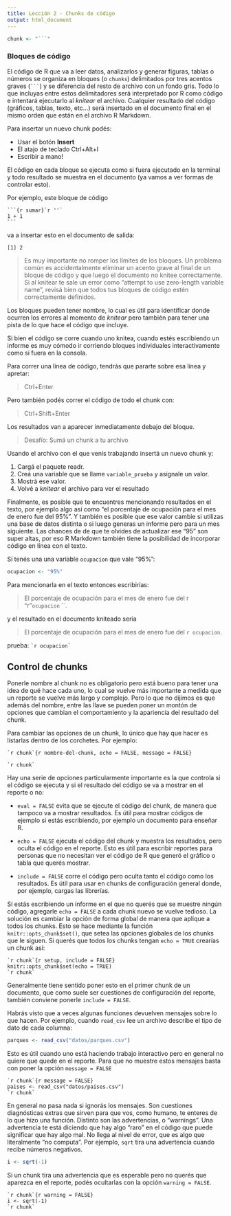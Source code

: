 ```yaml
---
title: Lección 2 - Chunks de código
output: html_document
---
```


```r
chunk <- "```"
```

### Bloques de código

El código de R que va a leer datos, analizarlos y generar figuras, tablas o números se organiza en bloques (o `chunks`) delimitados por tres acentos graves (```` ``` ````) y se diferencia del resto de archivo con un fondo gris.
Todo lo que incluyas entre estos delimitadores será interpretado por R como código e intentará ejecutarlo al *knitear* el archivo.
Cualquier resultado del código (gráficos, tablas, texto, etc...) será insertado en el documento final en el mismo orden que están en el archivo R Markdown.


Para insertar un nuevo chunk podés:

-   Usar el botón **Insert**
-   El atajo de teclado Ctrl+Alt+I
-   Escribir a mano!


El código en cada bloque se ejecuta como si fuera ejecutado en la terminal y todo resultado se muestra en el documento (ya vamos a ver formas de controlar esto).

Por ejemplo, este bloque de código

    ```{r sumar}`r ''`
    1 + 1
    ```

va a insertar esto en el documento de salida:

    [1] 2


> Es muy importante no romper los límites de los bloques.
Un problema común es accidentalmente eliminar un acento grave al final de un bloque de código y que luego el documento no knitee correctamente.
Si al knitear te sale un error como "attempt to use zero-length variable name", revisá bien que todos tus bloques de código estén correctamente definidos.


Los bloques pueden tener nombre, lo cual es útil para identificar donde ocurren los errores al momento de *knitear* pero también para tener una pista de lo que hace el código que incluye.

Si bien el código se corre cuando uno knitea, cuando estés escribiendo un informe es muy cómodo ir corriendo bloques individuales interactivamente como si fuera en la consola.

Para correr una línea de código, tendrás que pararte sobre esa línea y apretar:


> Ctrl+Enter


Pero también podés correr el código de todo el chunk con:


> Ctrl+Shift+Enter


Los resultados van a aparecer inmediatamente debajo del bloque.


> Desafío: Sumá un chunk a tu archivo

Usando el archivo con el que venís trabajando insertá un nuevo chunk y:

1.  Cargá el paquete readr.
2.  Creá una variable que se llame `variable_prueba` y asignale un valor.
3.  Mostrá ese valor.
4.  Volvé a *knitear* el archivo para ver el resultado


Finalmente, es posible que te encuentres mencionando resultados en el texto, por ejemplo algo así como "el porcentaje de ocupación para el mes de enero fue del 95%".
Y también es posible que ese valor cambie si utilizas una base de datos distinta o si luego generas un informe pero para un mes siguiente.
Las chances de de que te olvides de actualizar ese "95" son super altas, por eso R Markdown también tiene la posibilidad de incorporar código en línea con el texto.

Si tenés una una variable `ocupacion` que vale "95%":

```r
ocupacion <- "95%"
```

Para mencionarla en el texto entonces escribirías:

> El porcentaje de ocupación para el mes de enero fue del `` ``r "r"` ocupacion` ``.
 
y el resultado en el documento kniteado sería 

> El porcentaje de ocupación para el mes de enero fue del `r ocupacion`.


prueba: `` `r ocupacion` ``

## Control de chunks


Ponerle nombre al chunk no es obligatorio pero está bueno para tener una idea de qué hace cada uno, lo cual se vuelve más importante a medida que un reporte se vuelve más largo y complejo. Pero lo que no dijimos es que además del nombre, entre las llave se pueden poner un montón de opciones que cambian el comportamiento y la apariencia del resultado del chunk. 

Para cambiar las opciones de un chunk, lo único que hay que hacer es listarlas dentro de los corchetes. Por ejemplo:


    `r chunk`{r nombre-del-chunk, echo = FALSE, message = FALSE}
    
    `r chunk`
    


Hay una serie de opciones particularmente importante es la que controla si el código se ejecuta y si el resultado del código se va a mostrar en el reporte o no:


* `eval = FALSE` evita que se ejecute el código del chunk, de manera que tampoco va a mostrar resultados. Es útil para mostrar códigos de ejemplo si estás escribiendo, por ejemplo un documento para enseñar R.


* `echo = FALSE` ejecuta el código del chunk y muestra los resultados, pero oculta el código en el reporte. Esto es útil para escribir reportes para personas que no necesitan ver el código de R que generó el gráfico o tabla que querés mostrar. 

* `include = FALSE` corre el código pero oculta tanto el código como los resultados. Es útil para usar en chunks de configuración general donde, por ejemplo, cargas las librerías. 


Si estás escribiendo un informe en el que no querés que se muestre ningún código, agregarle `echo = FALSE` a cada chunk nuevo se vuelve tedioso. 
La solución es cambiar la opción de forma global de manera que aplique a todos los chunks. 
Esto se hace mediante la función `knitr::opts_chunk$set()`, que setea las opciones globales de los chunks que le siguen. 
Si querés que todos los chunks tengan `echo = TRUE` crearías un chunk así:


    `r chunk`{r setup, include = FALSE}
    knitr::opts_chunk$set(echo = TRUE)
    `r chunk`
    
Generalmente tiene sentido poner esto en el primer chunk de un documento, que como suele ser cuestiones de configuración del reporte, también conviene ponerle `include = FALSE`.

Habrás visto que a veces algunas funciones devuelven mensajes sobre lo que hacen. 
Por ejemplo, cuando `read_csv` lee un archivo describe el tipo de dato de cada columna:

```r
parques <- read_csv("datos/parques.csv")
```

Esto es útil cuando uno está haciendo trabajo interactivo pero en general no quiere que quede en el reporte. Para que no muestre estos mensajes basta con poner la opción `message = FALSE`

    `r chunk`{r message = FALSE}
    paises <- read_csv("datos/paises.csv")
    `r chunk`
    
En general no pasa nada si ignorás los mensajes. 
Son cuestiones diagnósticas extras que sirven para que vos, como humano, te enteres de lo que hizo una función. Distinto son las advertencias, o "warnings".
Una advertencia te está diciendo que hay algo "raro" en el código que puede significar que hay algo mal. 
No llega al nivel de error, que es algo que literalmente "no computa". 
Por ejemplo, `sqrt` tira una advertencia cuando recibe números negativos.

```r
i <- sqrt(-1)
```

Si un chunk tira una advertencia que es esperable pero no querés que aparezca en el reporte, podés ocultarlas con la opción `warning = FALSE`.

    `r chunk`{r warning = FALSE}
    i <- sqrt(-1)
    `r chunk`